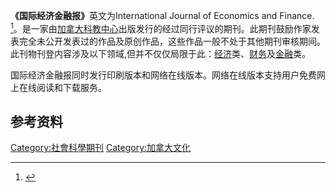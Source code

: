 
'''《国际经济金融报》'''英文为International Journal of Economics and Finance. 
<ref>{{Cite web |url=http://www.ccsenet.org/journal/index.php/ijef/index |title=国际经济金融报网址 |accessdate=2012-03-12 |archive-date=2011-12-23 |archive-url=https://web.archive.org/web/20111223130032/http://ccsenet.org/journal/index.php/ijef/index |dead-url=no }}</ref>。是一家由[[加拿大科教中心|加拿大科教中心]]出版发行的经过同行评议的期刊。此期刊鼓励作家发表完全未公开发表过的作品及原创作品，这些作品一般不处于其他期刊审核期间。此刊物刊登内容涉及以下领域,但并不仅仅局限于此：[[经济|经济]]类、[[财务|财务]]及[[金融|金融]]类。

国际经济金融报同时发行印刷版本和网络在线版本。网络在线版本支持用户免费网上在线阅读和下载服务。

== 参考资料 ==
{{reflist}}

[[Category:社會科學期刊|Category:社會科學期刊]]
[[Category:加拿大文化|Category:加拿大文化]]